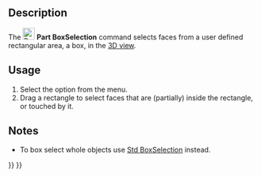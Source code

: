 <languages/>

{{Docnav
|[[Part_Defeaturing|Defeaturing]]
|[[Part_ShapeFromMesh|ShapeFromMesh]]
|[[Part_Workbench|Part]]
|IconL=Part_Defeaturing.svg
|IconR=Part_ShapeFromMesh.svg
|IconC=Workbench_Part.svg
}}

{{GuiCommand
|Name=Part BoxSelection
|MenuLocation=Part → Box selection
|Workbenches=[[Part_Workbench|Part]]
|Version=0.18
|SeeAlso=[[Std_BoxSelection|Std BoxSelection]], [[Std_BoxElementSelection|Std BoxElementSelection]]
}}

==Description==

The [[Image:Part_BoxSelection.svg|24px]] '''Part BoxSelection''' command selects faces from a user defined rectangular area, a box, in the [[3D_view|3D view]].

==Usage== 

# Select the {{MenuCommand|Part → [[Image:Part_BoxSelection.svg|16px]] Box selection}} option from the menu.
# Drag a rectangle to select faces that are (partially) inside the rectangle, or touched by it.

==Notes==

* To box select whole objects use [[Std BoxSelection|Std BoxSelection]] instead.


{{Docnav
|[[Part_Defeaturing|Defeaturing]]
|[[Part_ShapeFromMesh|ShapeFromMesh]]
|[[Part_Workbench|Part]]
|IconL=Part_Defeaturing.svg
|IconR=Part_ShapeFromMesh.svg
|IconC=Workbench_Part.svg
}}

{{Part_Tools_navi{{#translation:}}}}
{{Userdocnavi{{#translation:}}}}